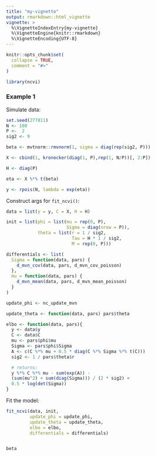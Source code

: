 ```yaml
---
title: "my-vignette"
output: rmarkdown::html_vignette
vignette: >
  %\VignetteIndexEntry{my-vignette}
  %\VignetteEngine{knitr::rmarkdown}
  %\VignetteEncoding{UTF-8}
---
```


```r
knitr::opts_chunk$set(
  collapse = TRUE,
  comment = "#>"
)
```

```r
library(ncvi)
```

### Example 1

Simulate data:
```r
set.seed(277811)
N <- 100
P <-  2
sig2 <- 9

beta <- mvtnorm::rmvnorm(1, sigma = diag(rep(sig2, P)))

X <- cbind(1, kronecker(diag(1, P),rep(1, N/P))[, 2:P])

H <- diag(P)

eta <- X %*% t(beta)

y <- rpois(N, lambda = exp(eta))

```

Construct args for `fit_ncvi()`:
```r
data = list(y = y, C = X, H = H)

init = list(phi = list(mu = rep(0, P),
                       Sigma = diag(nrow = P)),
            theta = list(r = 1 / sig2,
                         Tau = H * 1 / sig2,
                         M = rep(0, P)))

differentials <- list(
  Sigma = function(data, pars) {
    d_mvn_cov(data, pars, d_mvn_cov_poisson)
  },
  mu = function(data, pars) {
    d_mvn_mean(data, pars, d_mvn_mean_poisson)
  }
)

update_phi <- nc_update_mvn

update_theta <- function(data, pars) pars$theta

elbo <- function(data, pars){
  y <- data$y
  C <- data$C
  mu <- pars$phi$mu
  Sigma <- pars$phi$Sigma
  A <- c(C %*% mu + 0.5 * diag(C %*% Sigma %*% t(C)))
  sig2 <- 1 / pars$theta$r

  # returns:
  y %*% C %*% mu - sum(exp(A)) -
  (sum(mu^2) + sum(diag(Sigma))) / (2 * sig2) +
  0.5 * log(det(Sigma))
}

```

Fit the model:
```r
fit_ncvi(data, init,
         update_phi = update_phi,
         update_theta = update_theta,
         elbo = elbo,
         differentials = differentials)


beta
```


